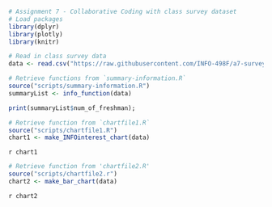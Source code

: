 ```r
# Assignment 7 - Collaborative Coding with class survey dataset
# Load packages
library(dplyr)
library(plotly)
library(knitr)

# Read in class survey data
data <- read.csv("https://raw.githubusercontent.com/INFO-498F/a7-survey-data/master/intro_survey_data.csv")

# Retrieve functions from `summary-information.R`
source("scripts/summary-information.R")
summaryList <- info_function(data)

print(summaryList$num_of_freshman);

```


```r
# Retrieve function from `chartfile1.R`
source("scripts/chartfile1.R")
chart1 <- make_INFOinterest_chart(data)
```

`r chart1`

```r
# Retrieve function from 'chartfile2.R'
source("scripts/chartfile2.r")
chart2 <- make_bar_chart(data)
```

`r chart2`